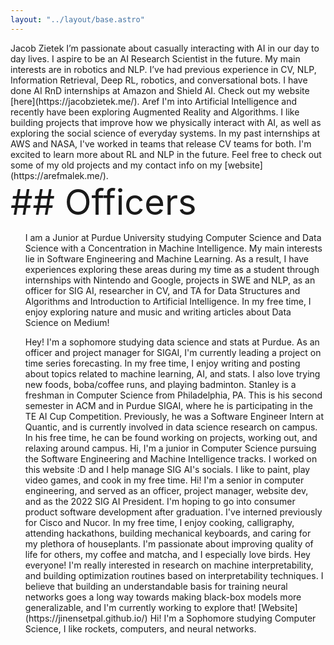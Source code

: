 ```yaml
---
layout: "../layout/base.astro"
---
```




<ContentSection title="Spring 2023 Board">
<Spacer y='24'></Spacer>
<Exec title='president'>
<span slot='name'>
    Jacob Zietek
</span>
I’m passionate about casually interacting with AI in our day to day lives. I aspire to be an AI Research Scientist in the future. My main interests are in robotics and NLP. I’ve had previous experience in CV, NLP, Information Retrieval, Deep RL, robotics, and conversational bots. I have done AI RnD internships at Amazon and Shield AI. Check out my website [here](https://jacobzietek.me/).

</Exec>


<Exec title='Vice President'>
<span slot='name'>
    Aref
</span>
I'm into Artificial Intelligence and recently have been exploring Augmented Reality and Algorithms. I like building projects that improve how we physically interact with AI, as well as exploring the social science of everyday systems. In my past internships at AWS and NASA, I've worked in teams that release CV teams for both. I'm excited to learn more about RL and NLP in the future. Feel free to check out some of my old projects and my contact info on my [website](https://arefmalek.me/).

</Exec>



 <div class="gradient-text text-center font-extrabold tracking-tight" style='font-size:3.5rem'>
    ## Officers
</div>


<ul>
<Officer name="Ananya Singh">

I am a Junior at Purdue University studying Computer Science and Data Science with a Concentration in Machine Intelligence. My main interests lie in Software Engineering and Machine Learning. As a result, I have experiences exploring these areas during my time as a student through internships with Nintendo and Google, projects in SWE and NLP, as an officer for SIG AI, researcher in CV, and TA for Data Structures and Algorithms and Introduction to Artificial Intelligence. In my free time, I enjoy exploring nature and music and writing articles about Data Science on Medium!

</Officer>

<Officer name="Sameeha Afrulbasha">
Hey! I'm a sophomore studying data science and stats at Purdue. As an officer and project manager for SIGAI, I'm currently leading a project on time series forecasting. In my free time, I enjoy writing and posting about topics related to machine learning, AI, and stats. I also love trying new foods, boba/coffee runs, and playing badminton.
</Officer>

<Officer name="Stanley Kim">
Stanley is a freshman in Computer Science from Philadelphia, PA. This is his second semester in ACM and in Purdue SIGAI, where he is participating in the TE AI Cup Competition. Previously, he was a Software Engineer Intern at Quantic, and is currently involved in data science research on campus. In his free time, he can be found working on projects, working out, and relaxing around campus.
</Officer>

<Officer name='Saisravani Kuchibhotla'>
Hi, I'm a junior in Computer Science pursuing the Software Engineering and Machine Intelligence tracks. I worked on this website :D and I help manage SIG AI's socials. I like to paint, play video games, and cook in my free time.
</Officer>
<Officer name='Anna Shen'>
Hi! I'm a senior in computer engineering, and served as an officer, project manager, website dev, and as the 2022 SIG AI President. I'm hoping to go into consumer product software development after graduation. I've interned previously for Cisco and Nucor. In my free time, I enjoy cooking, calligraphy, attending hackathons, building mechanical keyboards, and caring for my plethora of houseplants. I'm passionate about improving quality of life for others, my coffee and matcha, and I especially love birds.
</Officer>
<Officer name='Jinen Setpal'>
 Hey everyone! I'm really interested in research on machine interpretability, and building optimization routines based on interpretability techniques. I believe that building an understandable basis for training neural networks goes a long way towards making black-box models more generalizable, and I'm currently working to explore that! [Website](https://jinensetpal.github.io/)
</Officer>

<Officer name='Sagar Patil'>
Hi! I'm a Sophomore studying Computer Science, I like rockets, computers, and neural networks.
</Officer>



</ul>
</ContentSection>
